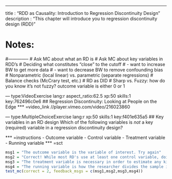 --- 
title       : "RDD as Causality: Introduction to Regression Discontinuity Design"
description : "This chapter will introduce you to regression discontinuity design (RDD)"
 
# Notes:
#--------------
# Ask MC about what an RD is
# Ask MC about key variables in RDD's
# Deciding what constitutes "close" to the cutoff
#  - want to increase BW to get more data
#  - want to decrease BW to remove confounding bias
# Nonparametric (local linear) vs. parametric (separate regressions)
# Balance checks (McCrary test, etc.)
# RD as DID
# Sharp vs. Fuzzy: how do you know it's not fuzzy? outcome variable is either 0 or 1

  
--- type:VideoExercise lang:r aspect_ratio:62.5 xp:50 skills:1 key:762496c0e6
## Regression Discontinuity: Looking at People on the Edge
*** =video_link
//player.vimeo.com/video/216023860
 
 
 
--- type:MultipleChoiceExercise lang:r xp:50 skills:1 key:f401e635a5
## Key variables in an RD design
Which of the following variables is *not* a key (required) variable in a regression discontinuity design?

*** =instructions
- Outcome variable
- Control variable
- Treatment variable
- Running variable
*** =sct
```{r}
msg1 = "The outcome variable is the variable of interest. Try again"
msg2 = "Correct! While most RD's use at least one control variable, doing so is not strictly necessary for RD analysis. (i.e. it is possible, but not common, to run an RD without any control variables.)"
msg3 = "The treatment variable is necessary in order to estimate any kind of causal effect. Try again"
msg4 = "The running variable is how the researcher divides the sample into treatment and control groups. Try again"
test_mc(correct = 2, feedback_msgs = c(msg1,msg2,msg3,msg4))
```



